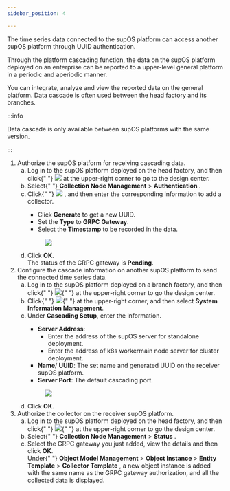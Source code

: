 ```yaml
---
sidebar_position: 4

---
```


<div>
  <section id="cascading-collector">
    <p>
      The time series data connected to the supOS platform can access another
      supOS platform through UUID authentication.
    </p>
    <p>
      Through the platform cascading function, the data on the supOS platform
      deployed on an enterprise can be reported to a upper-level general
      platform in a periodic and aperiodic manner.
    </p>
    <p>
      You can integrate, analyze and view the reported data on the general
      platform. Data cascade is often used between the head factory and its
      branches.
    </p>


:::info

Data cascade is only available
      between supOS platforms with the same version.

:::

  </section>
  <section>
    <ol>
      <li>
        <span>Authorize the supOS platform for receiving cascading data.</span>
        <ol
          type="a"
          id="authorizing_cascading_data_collector__substeps_yxy_fwd_ytb"
        >
          <li className="substepexpand">
            <span>
              Log in to the supOS platform deployed on the head factory, and
              then click{" "}
              <img
                id="authorizing_cascading_data_collector__image_stf_xfd_ytb"
                src="https://wordpressfreezonex.oss-accelerate.aliyuncs.com/platform/
7.png"
              /> at the upper-right corner to go to the design center.
            </span>
          </li>
          <li className="substepexpand">
            <span>
              Select{" "}
              <span className="menucascade">
                <strong>Collection Node Management</strong> > <strong>Authentication</strong>
              </span>
              .
            </span>
          </li>
          <li className="substepexpand">
            <span>
              Click{" "}
              <img
                id="authorizing_cascading_data_collector__image_ott_mgd_ytb"
                src="https://wordpressfreezonex.oss-accelerate.aliyuncs.com/platform/
16.png"
              />
              , and then enter the corresponding information to add a collector.
            </span>
            <div>
              <ul id="authorizing_cascading_data_collector__ul_u2m_mjd_ytb">
                <li>
                  Click <strong>Generate</strong> to get a new
                  UUID.
                </li>
                <li>
                  Set the <strong>Type</strong> to <strong>GRPC Gateway</strong>.
                </li>
                <li>
                  Select the <strong>Timestamp</strong> to be
                  recorded in the data.
                </li>
              </ul>
            </div>
            <div>
              <figure
                className="fignone"
                id="authorizing_cascading_data_collector__fig_ink_qgd_ytb"
              >
                <img
                  id="authorizing_cascading_data_collector__image_qdt_tgd_ytb"
                  src="https://wordpressfreezonex.oss-accelerate.aliyuncs.com/platform/18.png
"
                />
              </figure>
            </div>
          </li>
          <li className="substepexpand">
            <span>
              Click <strong>OK</strong>.
            </span>
            <div>
              The status of the GRPC gateway is <strong>Pending</strong>.
            </div>
          </li>
        </ol>
      </li>
      <li>
        <span>
          Configure the cascade information on another supOS platform to send
          the connected time series data.
        </span>
        <ol
          type="a"
          id="authorizing_cascading_data_collector__substeps_qns_4wd_ytb"
        >
          <li className="substepexpand">
            <span>
              Log in to the supOS platform deployed on a branch factory, and
              then click{" "}
              <img
                id="authorizing_cascading_data_collector__image_q3n_rwd_ytb"
                src="https://wordpressfreezonex.oss-accelerate.aliyuncs.com/platform/
7.png"
              />{" "}
              at the upper-right corner to go the design center.
            </span>
          </li>
          <li className="substepexpand">
            <span>
              Click{" "}
              <img
                id="authorizing_cascading_data_collector__image_rs1_zvd_ytb"
                src="https://wordpressfreezonex.oss-accelerate.aliyuncs.com/platform/
6.png"
              />{" "}
              at the upper-right corner, and then select <strong>System Information Management</strong>.
            </span>
          </li>
          <li className="substepexpand">
            <span>
              Under <strong>Cascading Setup</strong>, enter
              the information.
            </span>
            <div>
              <ul id="authorizing_cascading_data_collector__ul_srn_2xd_ytb">
                <li>
                  <strong>Server Address</strong>:
                  <ul id="authorizing_cascading_data_collector__ul_tt4_dp2_ytb">
                    <li>
                      Enter the address of the supOS server for standalone
                      deployment.
                    </li>
                    <li>
                      Enter the address of k8s workermain node server for
                      cluster deployment.
                    </li>
                  </ul>
                </li>
                <li>
                  <strong>Name</strong>/
                  <strong>UUID</strong>: The set name and
                  generated UUID on the receiver supOS platform.
                </li>
                <li>
                  <strong>Server Port</strong>: The default
                  cascading port.
                </li>
              </ul>
            </div>
            <div>
              <figure
                className="fignone"
                id="authorizing_cascading_data_collector__fig_lgf_ywd_ytb"
              >
                <img
                  id="authorizing_cascading_data_collector__image_mgf_ywd_ytb"
                  src="https://wordpressfreezonex.oss-accelerate.aliyuncs.com/platform/
19.png"
                />
              </figure>
            </div>
          </li>
          <li className="substepexpand">
            <span>
              Click <strong>OK</strong>.
            </span>
          </li>
        </ol>
      </li>
      <li>
        <span>Authorize the collector on the receiver supOS platform.</span>
        <ol
          type="a"
          id="authorizing_cascading_data_collector__substeps_dr5_pxd_ytb"
        >
          <li className="substepexpand">
            <span>
              Log in to the supOS platform deployed on the head factory, and
              then click{" "}
              <img
                id="authorizing_cascading_data_collector__image_kxn_rxd_ytb"
                src="https://wordpressfreezonex.oss-accelerate.aliyuncs.com/platform/
7.png"
              />{" "}
              at the upper-right corner to go the design center.
            </span>
          </li>
          <li className="substepexpand">
            <span>
              Select{" "}
              <span className="menucascade">
                <strong>Collection Node Management</strong> > <strong>Status</strong>
              </span>
              .
            </span>
          </li>
          <li className="substepexpand">
            <span>
              Select the GRPC gateway you just added, view the details and then
              click <strong>OK</strong>.
            </span>
            <div>
              Under{" "}
              <span className="menucascade">
                <strong>Object Model Management</strong> > <strong>Object Instance</strong> > <strong>Entity Template</strong> > <strong>Collector Template</strong>
              </span>
              , a new object instance is added with the same name as the GRPC
              gateway authorization, and all the collected data is displayed.
            </div>
          </li>
        </ol>
      </li>
    </ol>
  </section>
</div>
